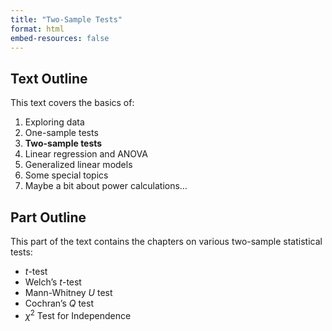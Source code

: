 ```yaml
---
title: "Two-Sample Tests"
format: html
embed-resources: false
---
```



## Text Outline
This text covers the basics of:

1. Exploring data
2. One-sample tests
3. **Two-sample tests**
4. Linear regression and ANOVA
5. Generalized linear models
6. Some special topics
7. Maybe a bit about power calculations...


## Part Outline
This part of the text contains the chapters on various two-sample statistical tests: 

- $t$-test
- Welch's $t$-test
- Mann-Whitney $U$ test
- Cochran's $Q$ test
- $\chi^2$ Test for Independence
